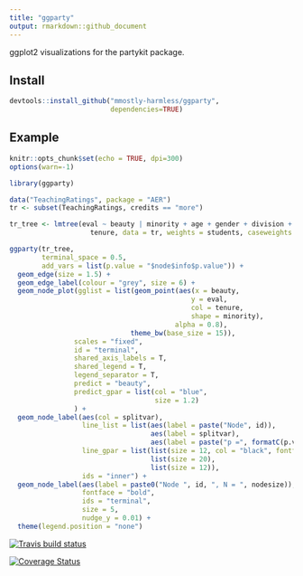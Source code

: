 ```yaml
---
title: "ggparty"
output: rmarkdown::github_document
---
```


ggplot2 visualizations for the partykit package.

## Install 
```r
devtools::install_github("mmostly-harmless/ggparty", 
                         dependencies=TRUE)
```

## Example
```r
knitr::opts_chunk$set(echo = TRUE, dpi=300)
options(warn=-1)
```



```r
library(ggparty)

data("TeachingRatings", package = "AER")
tr <- subset(TeachingRatings, credits == "more")

tr_tree <- lmtree(eval ~ beauty | minority + age + gender + division + native +
                    tenure, data = tr, weights = students, caseweights = FALSE)

ggparty(tr_tree,
        terminal_space = 0.5,
        add_vars = list(p.value = "$node$info$p.value")) +
  geom_edge(size = 1.5) +
  geom_edge_label(colour = "grey", size = 6) +
  geom_node_plot(gglist = list(geom_point(aes(x = beauty,
                                             y = eval,
                                             col = tenure,
                                             shape = minority),
                                         alpha = 0.8),
                              theme_bw(base_size = 15)),
                scales = "fixed",
                id = "terminal",
                shared_axis_labels = T,
                shared_legend = T,
                legend_separator = T,
                predict = "beauty",
                predict_gpar = list(col = "blue",
                                    size = 1.2)
                ) +
  geom_node_label(aes(col = splitvar),
                  line_list = list(aes(label = paste("Node", id)),
                                   aes(label = splitvar),
                                   aes(label = paste("p =", formatC(p.value, format = "e", digits = 2)))),
                  line_gpar = list(list(size = 12, col = "black", fontface = "bold"),
                                   list(size = 20),
                                   list(size = 12)),
                  ids = "inner") +
  geom_node_label(aes(label = paste0("Node ", id, ", N = ", nodesize)),
                  fontface = "bold",
                  ids = "terminal",
                  size = 5, 
                  nudge_y = 0.01) +
  theme(legend.position = "none")

```

[![Travis build status](https://travis-ci.org/mmostly-harmless/ggparty.svg?branch=master)](https://travis-ci.org/mmostly-harmless/ggparty)

[![Coverage Status](https://coveralls.io/repos/github/mmostly-harmless/ggparty/badge.svg?branch=master)](https://coveralls.io/github/mmostly-harmless/ggparty?branch=master)
